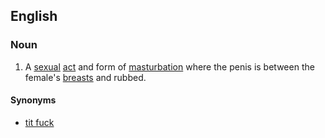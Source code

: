 ==English==

===Noun===
{{en-noun}}

# {{vulgar|slang}} A [[sexual]] [[act]] and form of [[masturbation]] where the penis is between the female's [[breast]]s and rubbed.
 
====Synonyms====
* [[tit fuck]]